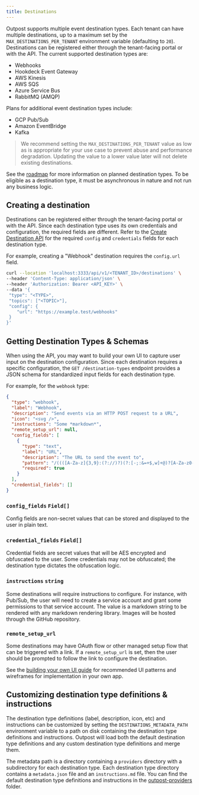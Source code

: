 ```yaml
---
title: Destinations
---
```


Outpost supports multiple event destination types. Each tenant can have multiple destinations, up to a maximum set by the `MAX_DESTINATIONS_PER_TENANT` environment variable (defaulting to `20`). Destinations can be registered either through the tenant-facing portal or with the API. The current supported destination types are:

- Webhooks
- Hookdeck Event Gateway
- AWS Kinesis
- AWS SQS
- Azure Service Bus
- RabbitMQ (AMQP)

Plans for additional event destination types include:

- GCP Pub/Sub
- Amazon EventBridge
- Kafka

> We recommend setting the `MAX_DESTINATIONS_PER_TENANT` value as low as is appropriate for your use case to prevent abuse and performance degradation. Updating the value to a lower value later will not delete existing destinations.

See the [roadmap](/docs/references/roadmap) for more information on planned destination types. To be eligible as a destination type, it must be asynchronous in nature and not run any business logic.

## Creating a destination

Destinations can be registered either through the tenant-facing portal or with the API. Since each destination type uses its own credentials and configuration, the required fields are different. Refer to the [Create Destination API](/docs/api/destinations#create-destination) for the required `config` and `credentials` fields for each destination type.

For example, creating a "Webhook" destination requires the `config.url` field.

```sh
curl --location 'localhost:3333/api/v1/<TENANT_ID>/destinations' \
--header 'Content-Type: application/json' \
--header 'Authorization: Bearer <API_KEY>' \
--data '{
 "type": "<TYPE>",
 "topics": ["<TOPIC>"],
 "config": {
    "url": "https://example.test/webhooks"
 }
}'
```

## Getting Destination Types & Schemas

When using the API, you may want to build your own UI to capture user input on the destination configuration. Since each destination requires a specific configuration, the `GET /destination-types` endpoint provides a JSON schema for standardized input fields for each destination type.

For example, for the `webhook` type:

```json
{
  "type": "webhook",
  "label": "Webhook",
  "description": "Send events via an HTTP POST request to a URL",
  "icon": "<svg />",
  "instructions": "Some *markdown*",
  "remote_setup_url": null,
  "config_fields": [
    {
      "type": "text",
      "label": "URL",
      "description": "The URL to send the event to",
      "pattern": "/((([A-Za-z]{3,9}:(?://)?)(?:[-;:&=+$,w]+@)?[A-Za-z0-9.-]+(:[0-9]+)?|(?:www.|[-;:&=+$,w]+@)[A-Za-z0-9.-]+)((?:/[+~%/.w-_]*)???(?:[-+=&;%@.w_]*)#?(?:[w]*))?)/",
      "required": true
    }
  ],
  "credential_fields": []
}
```

### `config_fields` `Field[]`

Config fields are non-secret values that can be stored and displayed to the user in plain text.

### `credential_fields` `Field[]`

Credential fields are secret values that will be AES encrypted and obfuscated to the user. Some credentials may not be obfuscated; the destination type dictates the obfuscation logic.

### `instructions` `string`

Some destinations will require instructions to configure. For instance, with Pub/Sub, the user will need to create a service account and grant some permissions to that service account. The value is a markdown string to be rendered with any markdown rendering library. Images will be hosted through the GitHub repository.

### `remote_setup_url`

Some destinations may have OAuth flow or other managed setup flow that can be triggered with a link. If a `remote_setup_url` is set, then the user should be prompted to follow the link to configure the destination.

See the [building your own UI guide](../../guides/building-your-own-ui.mdx) for recommended UI patterns and wireframes for implementation in your own app.

## Customizing destination type definitions & instructions

The destination type definitions (label, description, icon, etc) and instructions can be customized by setting the `DESTINATIONS_METADATA_PATH` environment variable to a path on disk containing the destination type definitions and instructions. Outpost will load both the default destination type definitions and any custom destination type definitions and merge them.

The metadata path is a directory containing a `providers` directory with a subdirectory for each destination type. Each destination type directory contains a `metadata.json` file and an `instructions.md` file. You can find the default destination type definitions and instructions in the [outpost-providers](https://github.com/hookdeck/outpost/tree/main/internal/destregistry/providers) folder.
